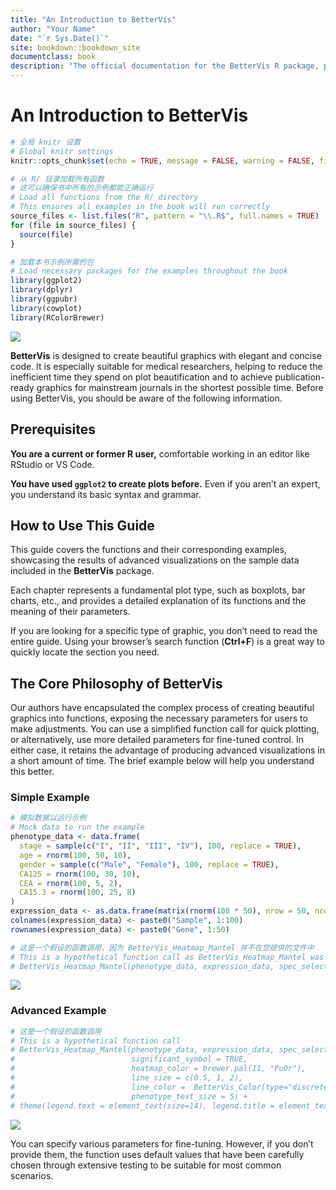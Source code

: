 ```yaml
--- 
title: "An Introduction to BetterVis"
author: "Your Name"
date: "`r Sys.Date()`"
site: bookdown::bookdown_site
documentclass: book
description: "The official documentation for the BetterVis R package, providing a comprehensive guide to creating beautiful and informative visualizations."
---
```


# An Introduction to BetterVis

```r
# 全局 knitr 设置
# Global knitr settings
knitr::opts_chunk$set(echo = TRUE, message = FALSE, warning = FALSE, fig.align = 'center')

# 从 R/ 目录加载所有函数
# 这可以确保书中所有的示例都能正确运行
# Load all functions from the R/ directory
# This ensures all examples in the book will run correctly
source_files <- list.files("R", pattern = "\\.R$", full.names = TRUE)
for (file in source_files) {
  source(file)
}

# 加载本书示例所需的包
# Load necessary packages for the examples throughout the book
library(ggplot2)
library(dplyr)
library(ggpubr)
library(cowplot)
library(RColorBrewer)
```

![](images/logo.png)

**BetterVis** is designed to create beautiful graphics with elegant and concise code. It is especially suitable for medical researchers, helping to reduce the inefficient time they spend on plot beautification and to achieve publication-ready graphics for mainstream journals in the shortest possible time. Before using BetterVis, you should be aware of the following information.

## Prerequisites

**You are a current or former R user,** comfortable working in an editor like RStudio or VS Code.

**You have used `ggplot2` to create plots before.** Even if you aren't an expert, you understand its basic syntax and grammar.

## How to Use This Guide

This guide covers the functions and their corresponding examples, showcasing the results of advanced visualizations on the sample data included in the **BetterVis** package.

Each chapter represents a fundamental plot type, such as boxplots, bar charts, etc., and provides a detailed explanation of its functions and the meaning of their parameters.

If you are looking for a specific type of graphic, you don't need to read the entire guide. Using your browser's search function (**Ctrl+F**) is a great way to quickly locate the section you need.

## The Core Philosophy of BetterVis

Our authors have encapsulated the complex process of creating beautiful graphics into functions, exposing the necessary parameters for users to make adjustments. You can use a simplified function call for quick plotting, or alternatively, use more detailed parameters for fine-tuned control. In either case, it retains the advantage of producing advanced visualizations in a short amount of time. The brief example below will help you understand this better.

### Simple Example

```R
# 模拟数据以运行示例
# Mock data to run the example
phenotype_data <- data.frame(
  stage = sample(c("I", "II", "III", "IV"), 100, replace = TRUE),
  age = rnorm(100, 50, 10),
  gender = sample(c("Male", "Female"), 100, replace = TRUE),
  CA125 = rnorm(100, 30, 10),
  CEA = rnorm(100, 5, 2),
  CA15.3 = rnorm(100, 25, 8)
)
expression_data <- as.data.frame(matrix(rnorm(100 * 50), nrow = 50, ncol = 100))
colnames(expression_data) <- paste0("Sample", 1:100)
rownames(expression_data) <- paste0("Gene", 1:50)

# 这是一个假设的函数调用，因为 BetterVis_Heatmap_Mantel 并不在您提供的文件中
# This is a hypothetical function call as BetterVis_Heatmap_Mantel was not in the provided files
# BetterVis_Heatmap_Mantel(phenotype_data, expression_data, spec_select=c("stage", "age", "gender", "CA125", "CEA", "CA15.3"))
```

![](images/simple_example.png)

### Advanced Example 

```R
# 这是一个假设的函数调用
# This is a hypothetical function call
# BetterVis_Heatmap_Mantel(phenotype_data, expression_data, spec_select=c("stage", "age", "gender", "CA125", "CEA", "CA15.3"),
#                          significant_symbol = TRUE,
#                          heatmap_color = brewer.pal(11, "PuOr"),
#                          line_size = c(0.5, 1, 2),
#                          line_color =  BetterVis_Color(type="discrete", odd_or_even="odd", n=3, style="Science"),
#                          phenotype_text_size = 5) +
# theme(legend.text = element_text(size=14), legend.title = element_text(size=16))
```

![](images/advanced_example.png)

You can specify various parameters for fine-tuning. However, if you don't provide them, the function uses default values that have been carefully chosen through extensive testing to be suitable for most common scenarios.
